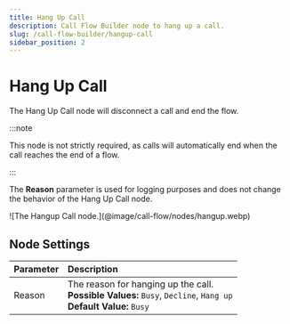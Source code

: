 ```yaml
---
title: Hang Up Call
description: Call Flow Builder node to hang up a call.
slug: /call-flow-builder/hangup-call
sidebar_position: 2
---
```



# Hang Up Call

The Hang Up Call node will disconnect a call and end the flow.

:::note

This node is not strictly required, as calls will automatically end when the call reaches the end of a flow.

:::

The **Reason** parameter is used for logging purposes and does not change the behavior of the Hang Up Call node.

<Frame caption="The Hangup Call node." ogImage>
![The Hangup Call node.](@image/call-flow/nodes/hangup.webp)
</Frame>


## Node Settings

| Parameter | Description                                                                                                                   |
|:----------|:------------------------------------------------------------------------------------------------------------------------------|
| Reason    | The reason for hanging up the call. <br /> **Possible Values:** `Busy`, `Decline`, `Hang up` <br /> **Default Value:** `Busy` |
